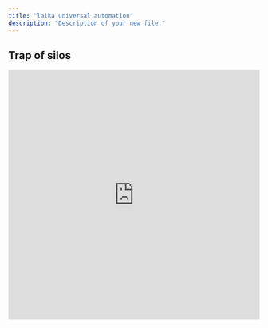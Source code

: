 ```yaml
---
title: "laika universal automation"
description: "Description of your new file."
---
```


## **Trap of silos**

<iframe src="https://www.guidejar.com/embed/ubb2LwaLOklckCIUOUNq?type=1&controls=on" width="100%" height="500px" allowfullscreen="true" frameborder="0" />

---

## **Introducing Luklak Universal Automation**

<iframe src="https://www.guidejar.com/embed/lghffskMIhCJ2C551p5g?type=1&controls=on" width="100%" height="500px" allowfullscreen="true" frameborder="0" />

---

## **See it in action - Seamless value flow**

<iframe src="https://www.guidejar.com/embed/2g7ub0Jzke28vejowzNk?type=1&controls=on" width="100%" height="500px" allowfullscreen="true" frameborder="0" />

---

## **The logic behind it**

<iframe src="https://www.guidejar.com/embed/ohaTlW54099dSFpBGI8J?type=1&controls=on" width="100%" height="500px" allowfullscreen="true" frameborder="0" />

---

<iframe src="https://www.guidejar.com/embed/459lbuLiiJr31Conji58?type=1&controls=on" width="100%" height="500px" allowfullscreen="true" frameborder="0" />

---

## **The Universal secret**

<iframe src="https://www.guidejar.com/embed/dVbutop9QbqWvB0kE4B0?type=1&controls=on" width="100%" height="500px" allowfullscreen="true" frameborder="0" />

---

## Universal Dashboard & Insights

<iframe src="https://www.guidejar.com/embed/usFMraroCpVG7EqpdxDT?type=1&controls=on" width="100%" height="500px" allowfullscreen="true" frameborder="0" />

---

## **Goodbye silos, hello frictionless value flow**

<iframe src="https://www.guidejar.com/embed/H2zqAOeXZ4MS9K42kIuB?type=1&controls=on" width="100%" height="500px" allowfullscreen="true" frameborder="0" />

---